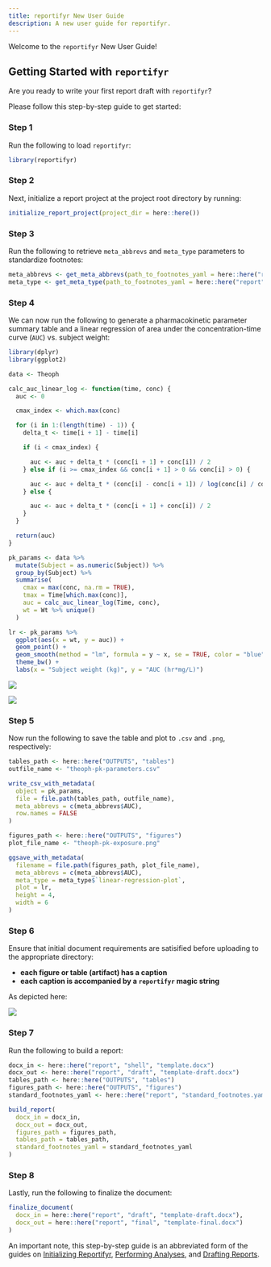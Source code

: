 ```yaml
---
title: reportifyr New User Guide
description: A new user guide for reportifyr.
---
```


Welcome to the `reportifyr` New User Guide! 

## Getting Started with `reportifyr`

Are you ready to write your first report draft with `reportifyr`? 

Please follow this step-by-step guide to get started:

### Step 1  

Run the following to load `reportifyr`:

```r
library(reportifyr)
```

### Step 2 

Next, initialize a report project at the project root directory by running:

```r
initialize_report_project(project_dir = here::here())
```

### Step 3

Run the following to retrieve `meta_abbrevs` and `meta_type` parameters to standardize
footnotes:

```r
meta_abbrevs <- get_meta_abbrevs(path_to_footnotes_yaml = here::here("report", "standard_footnotes.yaml"))
meta_type <- get_meta_type(path_to_footnotes_yaml = here::here("report", "standard_footnotes.yaml"))
```

### Step 4

We can now run the following to generate a pharmacokinetic parameter summary table 
and a linear regression of area under the concentration-time curve (`AUC`) vs. 
subject weight:

```r
library(dplyr)
library(ggplot2)

data <- Theoph

calc_auc_linear_log <- function(time, conc) {
  auc <- 0

  cmax_index <- which.max(conc)

  for (i in 1:(length(time) - 1)) {
    delta_t <- time[i + 1] - time[i]

    if (i < cmax_index) {

      auc <- auc + delta_t * (conc[i + 1] + conc[i]) / 2
    } else if (i >= cmax_index && conc[i + 1] > 0 && conc[i] > 0) {

      auc <- auc + delta_t * (conc[i] - conc[i + 1]) / log(conc[i] / conc[i + 1])
    } else {

      auc <- auc + delta_t * (conc[i + 1] + conc[i]) / 2
    }
  }

  return(auc)
}

pk_params <- data %>%
  mutate(Subject = as.numeric(Subject)) %>%
  group_by(Subject) %>%
  summarise(
    cmax = max(conc, na.rm = TRUE),
    tmax = Time[which.max(conc)],
    auc = calc_auc_linear_log(Time, conc),
    wt = Wt %>% unique()
  )

lr <- pk_params %>%
  ggplot(aes(x = wt, y = auc)) +
  geom_point() +
  geom_smooth(method = "lm", formula = y ~ x, se = TRUE, color = "blue") +
  theme_bw() +
  labs(x = "Subject weight (kg)", y = "AUC (hr*mg/L)")
```

![](/reportifyr_docs/images/pk-params.png)

![](/reportifyr_docs/images/theoph-pk-exposure.png)

### Step 5

Now run the following to save the table and plot to `.csv` and `.png`, respectively:

```r
tables_path <- here::here("OUTPUTS", "tables")
outfile_name <- "theoph-pk-parameters.csv"

write_csv_with_metadata(
  object = pk_params,
  file = file.path(tables_path, outfile_name),
  meta_abbrevs = c(meta_abbrevs$AUC),
  row.names = FALSE
)

figures_path <- here::here("OUTPUTS", "figures")
plot_file_name <- "theoph-pk-exposure.png"

ggsave_with_metadata(
  filename = file.path(figures_path, plot_file_name),
  meta_abbrevs = c(meta_abbrevs$AUC),
  meta_type = meta_type$`linear-regression-plot`,
  plot = lr,
  height = 4,
  width = 6
)
```

### Step 6

Ensure that initial document requirements are satisified before uploading to the 
appropriate directory:

- **each figure or table (artifact) has a caption**
- **each caption is accompanied by a `reportifyr` magic string**

As depicted here:

![](/reportifyr_docs/images/magic-string.png)

### Step 7

Run the following to build a report:

```r
docx_in <- here::here("report", "shell", "template.docx")
docx_out <- here::here("report", "draft", "template-draft.docx")
tables_path <- here::here("OUTPUTS", "tables")
figures_path <- here::here("OUTPUTS", "figures")
standard_footnotes_yaml <- here::here("report", "standard_footnotes.yaml")

build_report(
  docx_in = docx_in,
  docx_out = docx_out,
  figures_path = figures_path,
  tables_path = tables_path,
  standard_footnotes_yaml = standard_footnotes_yaml
)
```

### Step 8

Lastly, run the following to finalize the document:

```r
finalize_document(
  docx_in = here::here("report", "draft", "template-draft.docx"),
  docx_out = here::here("report", "final", "template-final.docx")
)
```

An important note, this step-by-step guide is an abbreviated form of the guides on
[Initializing Reportifyr](/reportifyr_docs/guides/initializing_reportifyr), 
[Performing Analyses](/reportifyr_docs/guides/performing_analyses),
and [Drafting Reports](/reportifyr_docs/guides/drafting_reports).
